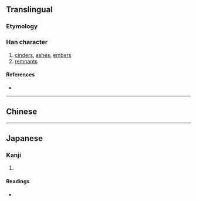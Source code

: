 {{also|燼}}
{{character info/new}}
==Translingual==

===Etymology===
{{Han simp|燼|f=盡|t=尽}}

===Han character===
{{Han char|rn=86|rad=火|as=06|sn=10|four=|canj=FSOY|ids=⿰火尽}}

# [[cinders]], [[ashes]], [[embers]]
# [[remnants]]

====References====
* {{Han ref|kx=0671.081|hdz=32201.050|uh=70EC|ud=28908}}

----

==Chinese==
{{zh-see|燼}}

----

==Japanese==
{{ja-kanji forms|烬|燼}}

===Kanji===
{{ja-kanji|grade=|rs=火14}}

# {{rfdef|ja|sort=火14}}

====Readings====
* {{ja-readings
|goon=じん
|kanon=しん
|kun=もえのこり}}